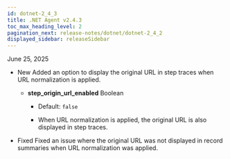 ```yaml
---
id: dotnet-2_4_3
title: .NET Agent v2.4.3
toc_max_heading_level: 2
pagination_next: release-notes/dotnet/dotnet-2_4_2
displayed_sidebar: releaseSidebar
---
```


June 25, 2025

- <Status priority='1'>New</Status> Added an option to display the original URL in step traces when URL normalization is applied.

    * **step_origin_url_enabled** <span class='type'>Boolean</span> 
    
        * Default: `false`

        * When URL normalization is applied, the original URL is also displayed in step traces.

- <Status priority='0'>Fixed</Status> Fixed an issue where the original URL was not displayed in record summaries when URL normalization was applied.


<DownloadAgent />